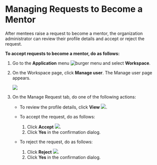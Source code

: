 # Managing Requests to Become a Mentor

After mentees raise a request to become a mentor, the organization administrator can review their profile details and accept or reject the request.

**To accept requests to become a mentor, do as follows:**

1. Go to the <b>Application</b> menu ![burger menu](media/burgermenu-icon.png) and select **Workspace**.

2. On the Workspace page, click **Manage user**. The Manage user page appears.

    ![](media/orgadmin-managerequests.png)
   
4. On the Manage Request tab, do one of the following actions:

    * To review the profile details, click **View** ![](media/orgadmin-viewmentordetails.png).

    * To accept the request, do as follows:
        1. Click **Accept** ![](media/orgadmin-acceptmentor.png).
        2. Click **Yes** in the confirmation dialog.

    * To reject the request, do as follows:
        1. Click **Reject** ![](media/orgadmin-rejectmentor.png).
        2. Click **Yes** in the confirmation dialog.


